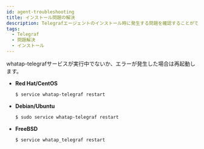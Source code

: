 ```yaml
---
id: agent-troubleshooting
title: インストール問題の解決
description: Telegrafエージェントのインストール時に発生する問題を確認することができます。
tags:
  - Telegraf
  - 問題解決
  - インストール
---
```


whatap-telegrafサービスが実行中でないか、エラーが発生した場合は再起動します。

-   **Red Hat/CentOS**  
    ```bash title=SH
    $ service whatap-telegraf restart
    ```
-   **Debian/Ubuntu**  
    ```bash title=SH
    $ sudo service whatap-telegraf restart
    ```
-   **FreeBSD**  
    ```bash title=SH
    $ service whatap_telegraf restart
    ```
